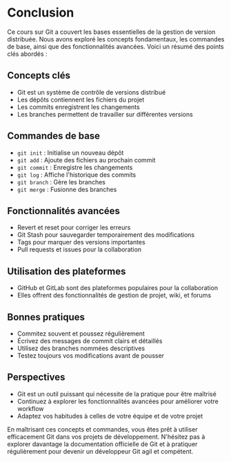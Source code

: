 # Conclusion

Ce cours sur Git a couvert les bases essentielles de la gestion de version distribuée. Nous avons exploré les concepts fondamentaux, les commandes de base, ainsi que des fonctionnalités avancées. Voici un résumé des points clés abordés :

## Concepts clés

- Git est un système de contrôle de versions distribué
- Les dépôts contiennent les fichiers du projet
- Les commits enregistrent les changements
- Les branches permettent de travailler sur différentes versions

## Commandes de base

- `git init` : Initialise un nouveau dépôt
- `git add` : Ajoute des fichiers au prochain commit
- `git commit` : Enregistre les changements
- `git log` : Affiche l'historique des commits
- `git branch` : Gère les branches
- `git merge` : Fusionne des branches

## Fonctionnalités avancées

- Revert et reset pour corriger les erreurs
- Git Stash pour sauvegarder temporairement des modifications
- Tags pour marquer des versions importantes
- Pull requests et issues pour la collaboration

## Utilisation des plateformes

- GitHub et GitLab sont des plateformes populaires pour la collaboration
- Elles offrent des fonctionnalités de gestion de projet, wiki, et forums

## Bonnes pratiques

- Commitez souvent et poussez régulièrement
- Écrivez des messages de commit clairs et détaillés
- Utilisez des branches nommées descriptives
- Testez toujours vos modifications avant de pousser

## Perspectives

- Git est un outil puissant qui nécessite de la pratique pour être maîtrisé
- Continuez à explorer les fonctionnalités avancées pour améliorer votre workflow
- Adaptez vos habitudes à celles de votre équipe et de votre projet

En maîtrisant ces concepts et commandes, vous êtes prêt à utiliser efficacement Git dans vos projets de développement. N'hésitez pas à explorer davantage la documentation officielle de Git et à pratiquer régulièrement pour devenir un développeur Git agil et compétent.